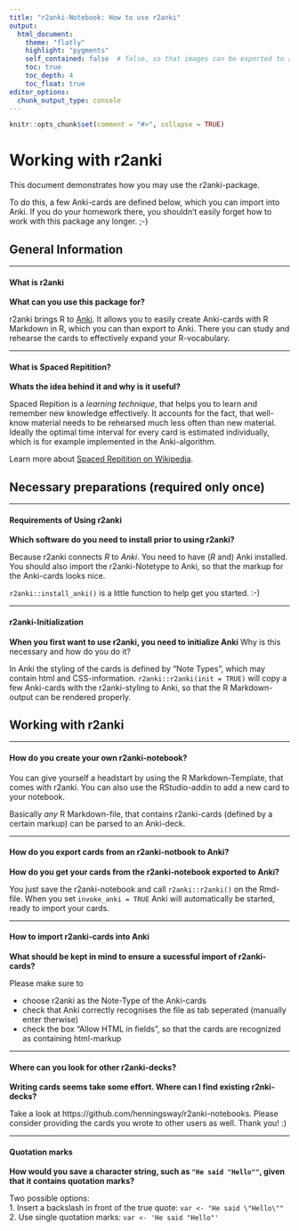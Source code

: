 ```yaml
---
title: "r2anki-Notebook: How to use r2anki"
output:
  html_document:
    theme: "flatly"
    highlight: "pygments"
    self_contained: false  # false, so that images can be exported to anki as well
    toc: true
    toc_depth: 4
    toc_float: true
editor_options: 
  chunk_output_type: console
---
```

```r
knitr::opts_chunk$set(comment = "#>", collapse = TRUE)
```

<!-- #globaltags:  add, global, tags here-->

# Working with r2anki
This document demonstrates how you may use the r2anki-package. 

To do this, a few Anki-cards are defined below, which you can import into Anki. If you do your homework there, you shouldn't easily forget how to work with this package any longer. ;-)


## General Information

******************
#### What is r2anki
<!-- #tags:  -->
**What can you use this package for?**

<!-- start backside -->
r2anki brings R to [Anki](ankisrs.net/). It allows you to easily create Anki-cards with R Markdown in R, which you can than export to Anki. There you can study and rehearse the cards to effectively expand your R-vocabulary.
<!-- end backside -->


******************
#### What is Spaced Repitition?
<!-- #tags:  -->
**Whats the idea behind it and why is it useful?**

<!-- start backside -->
Spaced Repition is a *learning technique*, that helps you to learn and remember new knowledge effectively. It accounts for the fact, that well-know material needs to be rehearsed much less often than new material. Ideally the optimal time interval for every card is estimated individually, which is for example implemented in the Anki-algorithm.

Learn more about [Spaced Repitition on Wikipedia](https://en.wikipedia.org/wiki/Spaced_repetition).
<!-- end backside -->


## Necessary preparations (required only once)

******************
#### Requirements of Using r2anki
<!-- #tags: ** -->
**Which software do you need to install prior to using r2anki?**

<!-- start backside -->
Because r2anki connects *R* to *Anki*. You need to have (*R* and) Anki installed. You should also import the r2anki-Notetype to Anki, so that the markup for the Anki-cards looks nice.

`r2anki::install_anki()` is a little function to help get you started. :-)
<!-- end backside -->

******************
#### r2anki-Initialization
<!-- #tags: ** -->
**When you first want to use r2anki, you need to initialize Anki**
Why is this necessary and how do you do it?

<!-- start backside -->
In Anki the styling of the cards is defined by "Note Types", which may contain html and CSS-information. `r2anki::r2anki(init = TRUE)` will copy a few Anki-cards with the r2anki-styling to Anki, so that the R Markdown-output can be rendered properly.
<!-- end backside -->

## Working with r2anki

******************
#### How do you create your own r2anki-notebook?
<!-- #tags:  -->


<!-- start backside -->
You can give yourself a headstart by using the R Markdown-Template, that comes with r2anki. You can also use the RStudio-addin to add a new card to your notebook.

Basically *any* R Markdown-file, that contains r2anki-cards (defined by a certain markup) can be parsed to an Anki-deck.
<!-- end backside -->


******************
#### How do you export cards from an r2anki-notbook to Anki?
<!-- #tags:  -->
**How do you get your cards from the r2anki-notebook exported to Anki?**

<!-- start backside -->
You just save the r2anki-notebook and call `r2anki::r2anki()` on the Rmd-file. When you set `invoke_anki = TRUE` Anki will automatically be started, ready to import your cards.
<!-- end backside -->


******************
#### How to import r2anki-cards into Anki
<!-- Tags:  -->
**What should be kept in mind to ensure a sucessful import of r2anki-cards?**

<!-- start backside -->
Please make sure to

- choose r2anki as the Note-Type of the Anki-cards
- check that Anki correctly recognises the file as tab seperated (manually enter \t otherwise)
- check the box "Allow HTML in fields", so that the cards are recognized as containing html-markup
<!-- end backside -->




******************
#### Where can you look for other r2anki-decks?
<!-- #tags:  -->
**Writing cards seems take some effort. Where can I find existing r2nki-decks?**

<!-- start backside -->
Take a look at https://github.com/henningsway/r2anki-notebooks. Please consider providing the cards you wrote to other users as well. Thank you! :) 
<!-- end backside -->


******************
#### Quotation marks
<!-- #tags: R programming, Level2 -->
**How would you save a character string, such as `"He said "Hello""`, given that it contains quotation marks?**

<!-- start backside -->
Two possible options:  
1. Insert a backslash in front of the true quote: `var <- "He said \"Hello\""`  
2. Use single quotation marks: `var <- 'He said "Hello"'`
<!-- end backside -->


